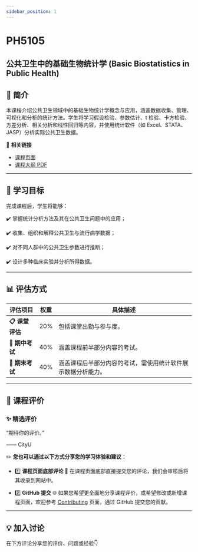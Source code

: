 ```yaml
---
sidebar_position: 1
---
```


# PH5105
## 公共卫生中的基础生物统计学 (Basic Biostatistics in Public Health)

## **📘 简介**
本课程介绍公共卫生领域中的基础生物统计学概念与应用，涵盖数据收集、管理、可视化和分析的统计方法。学生将学习假设检验、参数估计、t 检验、卡方检验、方差分析、相关分析和线性回归等内容，并使用统计软件（如 Excel、STATA、JASP）分析实际公共卫生数据。

🔗 **相关链接**
- [课程页面](https://www.cityu.edu.hk/catalogue/pg/202425/course/PH5105.htm)
- [课程大纲 PDF](https://www.cityu.edu.hk/catalogue/pg/202425/course/PH5105.pdf)

---

## **🎯 学习目标**

完成课程后，学生将能够：

✔️ 掌握统计分析方法及其在公共卫生问题中的应用；

✔️ 收集、组织和解释公共卫生与流行病学数据；

✔️ 对不同人群中的公共卫生参数进行推断；

✔️ 设计多种临床实验并分析所得数据。

---

## **📊 评估方式**

| **评估项目**          | **权重** | **具体描述**                                                                                       |
|----------------------|---------|---------------------------------------------------------------------------------------------------|
| **📋 课堂评估**       | 20%      | 包括课堂出勤与参与度。                                                                               |
| **📂 期中考试**        | 40%      | 涵盖课程前半部分内容的考试。                                                                         |
| **📝 期末考试**       | 40%      | 涵盖课程后半部分内容的考试，需使用统计软件展示数据分析能力。                                                |

---

## **💬 课程评价**

### ✨ **精选评价**
<div className={commentStyles.commentBox}>
    <p className={commentStyles.commentText}>
        “期待你的评价。”
    </p>
    <p className={commentStyles.commentAuthor}>—— CityU</p>
</div>

✏️ **您也可以通过以下方式分享您的学习体验和建议：**

- 1️⃣ **课程页面底部评论**
💬 在课程页面底部直接提交您的评论，我们会审核后将其收录到网站中。

- 2️⃣ **GitHub 提交**
🌐 如果您希望更全面地分享课程评价，或希望修改或新增课程页面，欢迎参考 [Contributing](/contributing) 页面，通过 GitHub 提交您的贡献。

---

## **💡 加入讨论**

在下方评论分享您的评价、问题或经验👇
<Utterances />
